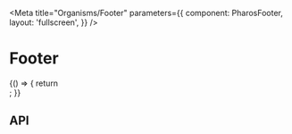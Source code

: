 

<Meta
  title="Organisms/Footer"
  parameters={{
    component: PharosFooter,
    layout: 'fullscreen',
  }}
/>

# Footer

<GuidelineLink path="footer" />

<Canvas withToolbar>
  <Story name="Base">
    {() => {
      return <Footer />;
    }}
  </Story>
</Canvas>

## API

<ArgsTable of={PharosFooter} />
